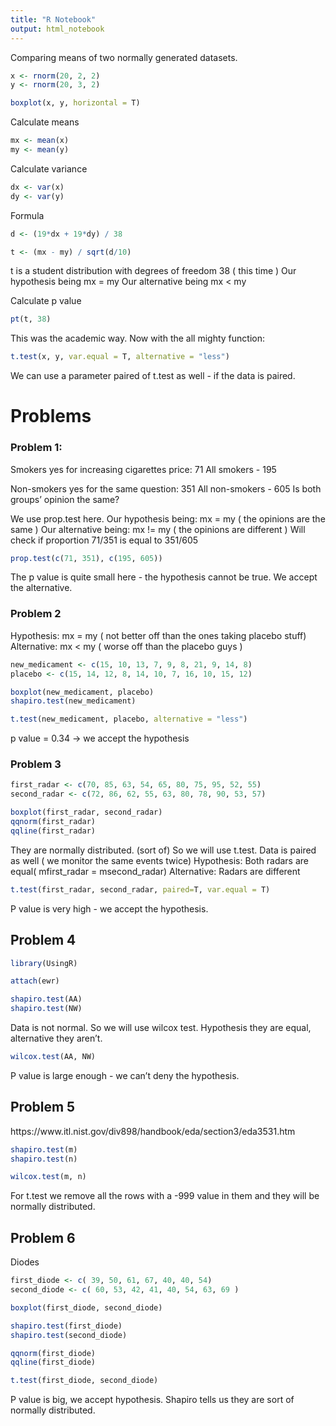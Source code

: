 ```yaml
---
title: "R Notebook"
output: html_notebook
---
```


Comparing means of two normally generated datasets.
```r
x <- rnorm(20, 2, 2)
y <- rnorm(20, 3, 2)

boxplot(x, y, horizontal = T)
```

Calculate means
```r
mx <- mean(x)
my <- mean(y)
```

Calculate variance
```r
dx <- var(x)
dy <- var(y)
```

Formula
```r
d <- (19*dx + 19*dy) / 38
```

```r
t <- (mx - my) / sqrt(d/10) 
```

t is a student distribution with degrees of freedom 38 ( this time )
Our hypothesis being mx = my
Our alternative being mx < my

Calculate p value
```r
pt(t, 38)
```

This was the academic way. Now with the all mighty function:
```r
t.test(x, y, var.equal = T, alternative = "less")
```
We can use a parameter paired of t.test as well - if the data is paired.

# Problems
### Problem 1:

Smokers yes for increasing cigarettes price:
71
All smokers - 195

Non-smokers yes for the same question:
351
All non-smokers - 605
Is both groups' opinion the same?

We use prop.test here.
Our hypothesis being: mx = my ( the opinions are the same )
Our alternative being: mx != my ( the opinions are different )
Will check if proportion 71/351 is equal to 351/605

```r
prop.test(c(71, 351), c(195, 605))
```
The p value is quite small here - the hypothesis cannot be true. We accept the alternative.

### Problem 2
Hypothesis: mx = my ( not better off than the ones taking placebo stuff)
Alternative: mx < my ( worse off than the placebo guys )
```r
new_medicament <- c(15, 10, 13, 7, 9, 8, 21, 9, 14, 8)
placebo <- c(15, 14, 12, 8, 14, 10, 7, 16, 10, 15, 12)

boxplot(new_medicament, placebo)
shapiro.test(new_medicament)

t.test(new_medicament, placebo, alternative = "less")
```
p value = 0.34 -> we accept the hypothesis

### Problem 3
```r
first_radar <- c(70, 85, 63, 54, 65, 80, 75, 95, 52, 55)
second_radar <- c(72, 86, 62, 55, 63, 80, 78, 90, 53, 57)

boxplot(first_radar, second_radar)
qqnorm(first_radar)
qqline(first_radar)
```
They are normally distributed. (sort of) So we will use t.test. 
Data is paired as well ( we monitor the same events twice)
Hypothesis: Both radars are equal( mfirst_radar = msecond_radar)
Alternative: Radars are different
```r
t.test(first_radar, second_radar, paired=T, var.equal = T)
```
P value is very high - we accept the hypothesis.

## Problem 4
```r
library(UsingR)

attach(ewr)

shapiro.test(AA)
shapiro.test(NW)
```
Data is not normal. So we will use wilcox test.
Hypothesis they are equal, alternative they aren't.

```r
wilcox.test(AA, NW)
```
P value is large enough - we can't deny the hypothesis. 

## Problem 5
https://www.itl.nist.gov/div898/handbook/eda/section3/eda3531.htm
```r
shapiro.test(m)
shapiro.test(n)

wilcox.test(m, n)
```
For t.test we remove all the rows with a -999 value in them and they will be normally distributed.

## Problem 6
Diodes
```r
first_diode <- c( 39, 50, 61, 67, 40, 40, 54)
second_diode <- c( 60, 53, 42, 41, 40, 54, 63, 69 )

boxplot(first_diode, second_diode)

shapiro.test(first_diode)
shapiro.test(second_diode)

qqnorm(first_diode)
qqline(first_diode)

t.test(first_diode, second_diode)
```
P value is big, we accept hypothesis.
Shapiro tells us they are sort of normally distributed.